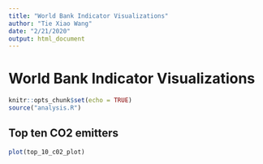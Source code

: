 ```yaml
---
title: "World Bank Indicator Visualizations"
author: "Tie Xiao Wang"
date: "2/21/2020"
output: html_document
---
```

# World Bank Indicator Visualizations
```r
knitr::opts_chunk$set(echo = TRUE)
source("analysis.R")
```

## Top ten CO2 emitters
```r
plot(top_10_c02_plot)
```